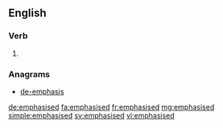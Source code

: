 ==English==

===Verb===
{{head|en|verb form}}

# {{en-past of|emphasise}}

===Anagrams===
* [[de-emphasis#English|de-emphasis]]

[[de:emphasised]]
[[fa:emphasised]]
[[fr:emphasised]]
[[mg:emphasised]]
[[simple:emphasised]]
[[sv:emphasised]]
[[vi:emphasised]]